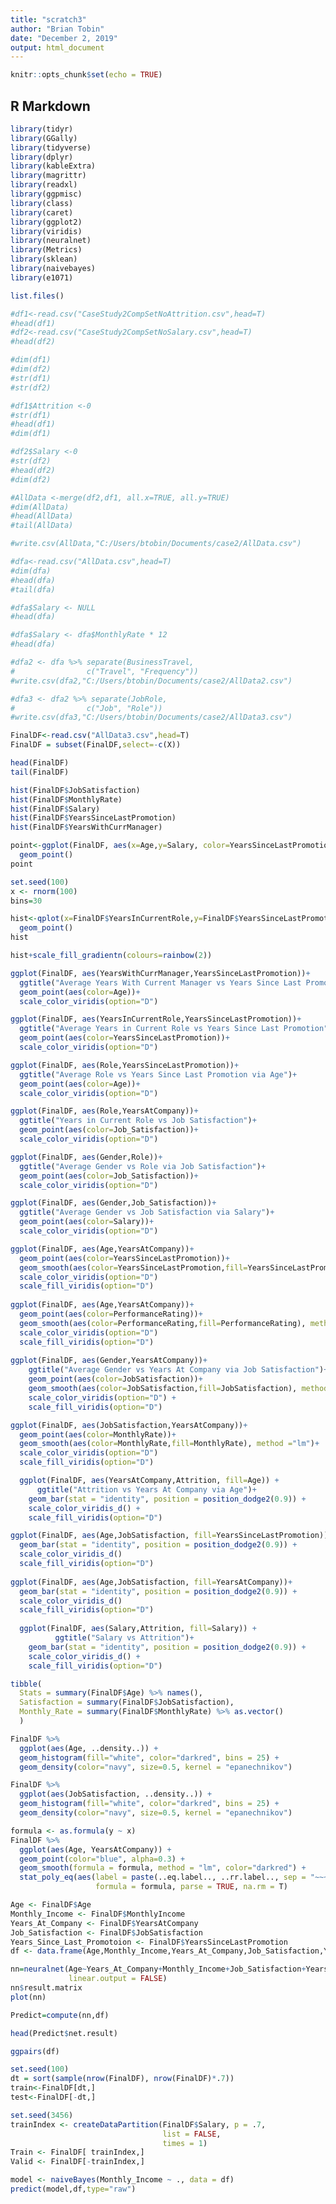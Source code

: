 ```yaml
---
title: "scratch3"
author: "Brian Tobin"
date: "December 2, 2019"
output: html_document
---
```


```r
knitr::opts_chunk$set(echo = TRUE)
```

## R Markdown

```r
library(tidyr)
library(GGally)
library(tidyverse)
library(dplyr)
library(kableExtra)
library(magrittr)
library(readxl)
library(ggpmisc)
library(class)
library(caret)
library(ggplot2)
library(viridis)
library(neuralnet)
library(Metrics)
library(sklean)
library(naivebayes)
library(e1071)
```

```r
list.files()
```

```r
#df1<-read.csv("CaseStudy2CompSetNoAttrition.csv",head=T)
#head(df1)
#df2<-read.csv("CaseStudy2CompSetNoSalary.csv",head=T)
#head(df2)
```

```r
#dim(df1)
#dim(df2)
#str(df1)
#str(df2)
```

```r
#df1$Attrition <-0
#str(df1)
#head(df1)
#dim(df1)
```

```r
#df2$Salary <-0
#str(df2)
#head(df2)
#dim(df2)
```

```r
#AllData <-merge(df2,df1, all.x=TRUE, all.y=TRUE)
#dim(AllData)
#head(AllData)
#tail(AllData)
```

```r
#write.csv(AllData,"C:/Users/btobin/Documents/case2/AllData.csv")
```

```r
#dfa<-read.csv("AllData.csv",head=T)
#dim(dfa)
#head(dfa)
#tail(dfa)
```

```r
#dfa$Salary <- NULL
#head(dfa)
```

```r
#dfa$Salary <- dfa$MonthlyRate * 12
#head(dfa)
```

```r
#dfa2 <- dfa %>% separate(BusinessTravel, 
#                c("Travel", "Frequency"))
#write.csv(dfa2,"C:/Users/btobin/Documents/case2/AllData2.csv")

```

```r
#dfa3 <- dfa2 %>% separate(JobRole, 
#                c("Job", "Role"))
#write.csv(dfa3,"C:/Users/btobin/Documents/case2/AllData3.csv")

```

```r
FinalDF<-read.csv("AllData3.csv",head=T)
FinalDF = subset(FinalDF,select=-c(X))

head(FinalDF)
tail(FinalDF)
```

```r
hist(FinalDF$JobSatisfaction)
hist(FinalDF$MonthlyRate)
hist(FinalDF$Salary)
hist(FinalDF$YearsSinceLastPromotion)
hist(FinalDF$YearsWithCurrManager)
```



```r
point<-ggplot(FinalDF, aes(x=Age,y=Salary, color=YearsSinceLastPromotion)) +
  geom_point()
point
```

```r
set.seed(100)
x <- rnorm(100)
bins=30

hist<-qplot(x=FinalDF$YearsInCurrentRole,y=FinalDF$YearsSinceLastPromotion,color=FinalDF$Age) +
  geom_point()
hist

```

```r
hist+scale_fill_gradientn(colours=rainbow(2))
```

```r
ggplot(FinalDF, aes(YearsWithCurrManager,YearsSinceLastPromotion))+
  ggtitle("Average Years With Current Manager vs Years Since Last Promotion")+
  geom_point(aes(color=Age))+
  scale_color_viridis(option="D")

```

```r
ggplot(FinalDF, aes(YearsInCurrentRole,YearsSinceLastPromotion))+
  ggtitle("Average Years in Current Role vs Years Since Last Promotion")+
  geom_point(aes(color=YearsSinceLastPromotion))+
  scale_color_viridis(option="D")

```

```r
ggplot(FinalDF, aes(Role,YearsSinceLastPromotion))+
  ggtitle("Average Role vs Years Since Last Promotion via Age")+
  geom_point(aes(color=Age))+
  scale_color_viridis(option="D")

```

```r
ggplot(FinalDF, aes(Role,YearsAtCompany))+
  ggtitle("Years in Current Role vs Job Satisfaction")+
  geom_point(aes(color=Job_Satisfaction))+
  scale_color_viridis(option="D")

```

```r
ggplot(FinalDF, aes(Gender,Role))+
  ggtitle("Average Gender vs Role via Job Satisfaction")+
  geom_point(aes(color=Job_Satisfaction))+
  scale_color_viridis(option="D")

```

```r
ggplot(FinalDF, aes(Gender,Job_Satisfaction))+
  ggtitle("Average Gender vs Job Satisfaction via Salary")+
  geom_point(aes(color=Salary))+
  scale_color_viridis(option="D")

```






```r
ggplot(FinalDF, aes(Age,YearsAtCompany))+
  geom_point(aes(color=YearsSinceLastPromotion))+
  geom_smooth(aes(color=YearsSinceLastPromotion,fill=YearsSinceLastPromotion), method ="lm")+
  scale_color_viridis(option="D")
  scale_fill_viridis(option="D")
  
ggplot(FinalDF, aes(Age,YearsAtCompany))+
  geom_point(aes(color=PerformanceRating))+
  geom_smooth(aes(color=PerformanceRating,fill=PerformanceRating), method ="lm")+
  scale_color_viridis(option="D")
  scale_fill_viridis(option="D")
  
ggplot(FinalDF, aes(Gender,YearsAtCompany))+
    ggtitle("Average Gender vs Years At Company via Job Satisfaction")+
    geom_point(aes(color=JobSatisfaction))+
    geom_smooth(aes(color=JobSatisfaction,fill=JobSatisfaction), method ="lm")+
    scale_color_viridis(option="D") +
    scale_fill_viridis(option="D")  

ggplot(FinalDF, aes(JobSatisfaction,YearsAtCompany))+
  geom_point(aes(color=MonthlyRate))+
  geom_smooth(aes(color=MonthlyRate,fill=MonthlyRate), method ="lm")+
  scale_color_viridis(option="D")
  scale_fill_viridis(option="D")  
```

```r

  ggplot(FinalDF, aes(YearsAtCompany,Attrition, fill=Age)) +
      ggtitle("Attrition vs Years At Company via Age")+
    geom_bar(stat = "identity", position = position_dodge2(0.9)) +
    scale_color_viridis_d() +
    scale_fill_viridis(option="D")

ggplot(FinalDF, aes(Age,JobSatisfaction, fill=YearsSinceLastPromotion))+
  geom_bar(stat = "identity", position = position_dodge2(0.9)) +
  scale_color_viridis_d()
  scale_fill_viridis(option="D")
  
ggplot(FinalDF, aes(Age,JobSatisfaction, fill=YearsAtCompany))+
  geom_bar(stat = "identity", position = position_dodge2(0.9)) +
  scale_color_viridis_d()
  scale_fill_viridis(option="D")
  
  ggplot(FinalDF, aes(Salary,Attrition, fill=Salary)) +
          ggtitle("Salary vs Attrition")+
    geom_bar(stat = "identity", position = position_dodge2(0.9)) +
    scale_color_viridis_d() +
    scale_fill_viridis(option="D")
```

```r
tibble(
  Stats = summary(FinalDF$Age) %>% names(),
  Satisfaction = summary(FinalDF$JobSatisfaction),
  Monthly_Rate = summary(FinalDF$MonthlyRate) %>% as.vector()
  ) 

FinalDF %>% 
  ggplot(aes(Age, ..density..)) +
  geom_histogram(fill="white", color="darkred", bins = 25) +
  geom_density(color="navy", size=0.5, kernel = "epanechnikov") 

FinalDF %>% 
  ggplot(aes(JobSatisfaction, ..density..)) +
  geom_histogram(fill="white", color="darkred", bins = 25) +
  geom_density(color="navy", size=0.5, kernel = "epanechnikov") 


```

```r
formula <- as.formula(y ~ x)
FinalDF %>%
  ggplot(aes(Age, YearsAtCompany)) +
  geom_point(color="blue", alpha=0.3) +
  geom_smooth(formula = formula, method = "lm", color="darkred") +
  stat_poly_eq(aes(label = paste(..eq.label.., ..rr.label.., sep = "~~~")), 
                   formula = formula, parse = TRUE, na.rm = T) 

```

```r
Age <- FinalDF$Age
Monthly_Income <- FinalDF$MonthlyIncome
Years_At_Company <- FinalDF$YearsAtCompany
Job_Satisfaction <- FinalDF$JobSatisfaction
Years_Since_Last_Promotoion <- FinalDF$YearsSinceLastPromotion
df <- data.frame(Age,Monthly_Income,Years_At_Company,Job_Satisfaction,Years_Since_Last_Promotoion)

nn=neuralnet(Age~Years_At_Company+Monthly_Income+Job_Satisfaction+Years_Since_Last_Promotoion,data=df,hidden=4,4,act.fct = "logistic",
             linear.output = FALSE)
nn$result.matrix
plot(nn)
```

```r
Predict=compute(nn,df)

head(Predict$net.result)
```

```r
ggpairs(df)
```



```r
set.seed(100)
dt = sort(sample(nrow(FinalDF), nrow(FinalDF)*.7))
train<-FinalDF[dt,]
test<-FinalDF[-dt,]

set.seed(3456)
trainIndex <- createDataPartition(FinalDF$Salary, p = .7,
                                  list = FALSE,
                                  times = 1)
Train <- FinalDF[ trainIndex,]
Valid <- FinalDF[-trainIndex,]

model <- naiveBayes(Monthly_Income ~ ., data = df)
predict(model,df,type="raw")
```






